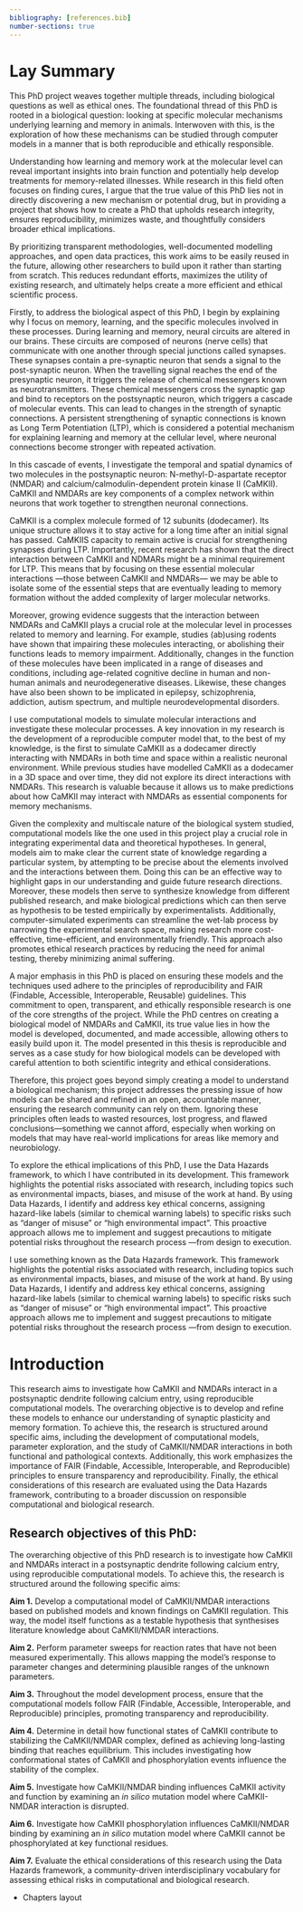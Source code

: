 ```yaml
---
bibliography: [references.bib]
number-sections: true
---
```


# Lay Summary

This PhD project weaves together multiple threads, including biological questions as well as ethical ones. The foundational thread of this PhD is rooted in a biological question: looking at specific molecular mechanisms underlying learning and memory in animals. Interwoven with this, is the exploration of how these mechanisms can be studied through computer models in a manner that is both reproducible and ethically responsible.

Understanding how learning and memory work at the molecular level can reveal important insights into brain function and potentially help develop treatments for memory-related illnesses. While research in this field often focuses on finding cures, I argue that the true value of this PhD lies not in directly discovering a new mechanism or potential drug, but in providing a project that shows how to create a PhD that upholds research integrity, ensures reproducibility, minimizes waste, and thoughtfully considers broader ethical implications.

By prioritizing transparent methodologies, well-documented modelling approaches, and open data practices, this work aims to be easily reused in the future, allowing other researchers to build upon it rather than starting from scratch. This reduces redundant efforts, maximizes the utility of existing research, and ultimately helps create a more efficient and ethical scientific process.

Firstly, to address the biological aspect of this PhD, I begin by explaining why I focus on memory, learning, and the specific molecules involved in these processes. During learning and memory, neural circuits are altered in our brains. These circuits are composed of neurons (nerve cells) that communicate with one another through special junctions called synapses. These synapses contain a pre-synaptic neuron that sends a signal to the post-synaptic neuron. When the travelling signal reaches the end of the presynaptic neuron, it triggers the release of chemical messengers known as neurotransmitters. These chemical messengers cross the synaptic gap and bind to receptors on the postsynaptic neuron, which triggers a cascade of molecular events. This can lead to changes in the strength of synaptic connections. A persistent strengthening of synaptic connections is known as Long Term Potentiation (LTP), which is considered a potential mechanism for explaining learning and memory at the cellular level, where neuronal connections become stronger with repeated activation.

In this cascade of events, I investigate the temporal and spatial dynamics of two molecules in the postsynaptic neuron: N-methyl-D-aspartate receptor (NMDAR) and calcium/calmodulin-dependent protein kinase II (CaMKII). CaMKII and NMDARs are key components of a complex network within neurons that work together to strengthen neuronal connections. 

CaMKII is a complex molecule formed of 12 subunits (dodecamer). Its unique structure allows it to stay active for a long time after an initial signal has passed. CaMKIIS capacity to remain active is crucial for strengthening synapses during LTP. Importantly, recent research has shown that the direct interaction between CaMKII and NDMARs might be a minimal requirement for LTP. This means that by focusing on these essential molecular interactions —those between CaMKII and NMDARs— we may be able to isolate some of the essential steps that are eventually leading to memory formation without the added complexity of larger molecular networks.

Moreover, growing evidence suggests that the interaction between NMDARs and CaMKII plays a crucial role at the molecular level in processes related to memory and learning. For example, studies (ab)using rodents have shown that impairing these molecules interacting, or abolishing their functions leads to memory impairment. Additionally, changes in the function of these molecules have been implicated in a range of diseases and conditions, including age-related cognitive decline in human and non-human animals and neurodegenerative diseases. Likewise, these changes have also been shown to be implicated in epilepsy, schizophrenia, addiction, autism spectrum, and multiple neurodevelopmental disorders.

I use computational models to simulate molecular interactions and investigate these molecular processes. A key innovation in my research is the development of a reproducible computer model that, to the best of my knowledge, is the first to simulate CaMKII as a dodecamer directly interacting with NMDARs in both time and space within a realistic neuronal environment. While previous studies have modelled CaMKII as a dodecamer in a 3D space and over time, they did not explore its direct interactions with NMDARs. This research is valuable because it allows us to make predictions about how CaMKII may interact with NMDARs as essential components for memory mechanisms. 

Given the complexity and multiscale nature of the biological system studied, computational models like the one used in this project play a crucial role in integrating experimental data and theoretical hypotheses. In general, models aim to make clear the current state of knowledge regarding a particular system, by attempting to be precise about the elements involved and the interactions between them. Doing this can be an effective way to highlight gaps in our understanding and guide future research directions. Moreover, these models then serve to synthesize knowledge from different published research, and make biological predictions which can then serve as hypothesis to be tested empirically by experimentalists. Additionally, computer-simulated experiments can streamline the wet-lab process by narrowing the experimental search space, making research more cost-effective, time-efficient, and environmentally friendly. This approach also promotes ethical research practices by reducing the need for animal testing, thereby minimizing animal suffering.

A major emphasis in this PhD is placed on ensuring these models and the techniques used adhere to the principles of reproducibility and FAIR (Findable, Accessible, Interoperable, Reusable) guidelines. This commitment to open, transparent, and ethically responsible research is one of the core strengths of the project. While the PhD centres on creating a biological model of NMDARs and CaMKII, its true value lies in how the model is developed, documented, and made accessible, allowing others to easily build upon it. The model presented in this thesis is reproducible and serves as a case study for how biological models can be developed with careful attention to both scientific integrity and ethical considerations.

Therefore, this project goes beyond simply creating a model to understand a biological mechanism; this project addresses the pressing issue of how models can be shared and refined in an open, accountable manner, ensuring the research community can rely on them. Ignoring these principles often leads to wasted resources, lost progress, and flawed conclusions—something we cannot afford, especially when working on models that may have real-world implications for areas like memory and neurobiology.

To explore the ethical implications of this PhD, I use the Data Hazards framework, to which I have contributed in its development. This framework highlights the potential risks associated with research, including topics such as environmental impacts, biases, and misuse of the work at hand. By using Data Hazards, I identify and address key ethical concerns, assigning hazard-like labels (similar to chemical warning labels) to specific risks such as "danger of misuse" or "high environmental impact". This proactive approach allows me to implement and suggest precautions to mitigate potential risks throughout the research process —from design to execution. 

I use something known as the Data Hazards framework. This framework highlights the potential risks associated with research, including topics such as environmental impacts, biases, and misuse of the work at hand. By using Data Hazards, I identify and address key ethical concerns, assigning hazard-like labels (similar to chemical warning labels) to specific risks such as "danger of misuse" or "high environmental impact". This proactive approach allows me to implement and suggest precautions to mitigate potential risks throughout the research process —from design to execution. 

# Introduction

This research aims to investigate how CaMKII and NMDARs interact in a postsynaptic dendrite following calcium entry, using reproducible computational models. The overarching objective is to develop and refine these models to enhance our understanding of synaptic plasticity and memory formation. To achieve this, the research is structured around specific aims, including the development of computational models, parameter exploration, and the study of CaMKII/NMDAR interactions in both functional and pathological contexts. Additionally, this work emphasizes the importance of FAIR (Findable, Accessible, Interoperable, and Reproducible) principles to ensure transparency and reproducibility. Finally, the ethical considerations of this research are evaluated using the Data Hazards framework, contributing to a broader discussion on responsible computational and biological research.

## Research objectives of this PhD:
The overarching objective of this PhD research is to investigate how CaMKII and NMDARs interact in a postsynaptic dendrite following calcium entry, using reproducible computational models. To achieve this, the research is structured around the following specific aims:

**Aim 1.** Develop a computational model of CaMKII/NMDAR interactions based on published models and known findings on CaMKII regulation. This way, the model itself functions as a testable hypothesis that synthesises literature knowledge about CaMKII/NMDAR interactions.

**Aim 2.** Perform parameter sweeps for reaction rates that have not been measured experimentally. This allows mapping the model's response to parameter changes and determining plausible ranges of the unknown parameters.

**Aim 3.** Throughout the model development process, ensure that the computational models follow FAIR (Findable, Accessible, Interoperable, and Reproducible) principles, promoting transparency and reproducibility. 

**Aim 4.** Determine in detail how functional states of CaMKII contribute to stabilizing the CaMKII/NMDAR complex, defined as achieving long-lasting binding that reaches equilibrium. This includes investigating how conformational states of CaMKII and phosphorylation events influence the stability of the complex.

**Aim 5.** Investigate how CaMKII/NMDAR binding influences CaMKII activity and function by examining an _in silico_ mutation model where CaMKII-NMDAR interaction is disrupted. 

**Aim 6.** Investigate how CaMKII phosphorylation influences CaMKII/NMDAR binding by examining an _in silico_ mutation model where CaMKII cannot be phosphorylated at key functional residues.  

**Aim 7.** Evaluate the ethical considerations of this research using the Data Hazards framework, a community-driven interdisciplinary vocabulary for assessing ethical risks in computational and biological research. 


- Chapters layout
